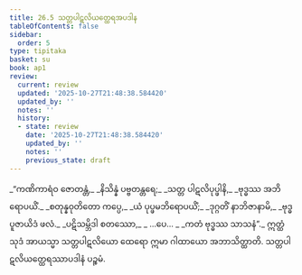 ```yaml
---
title: 26.5 သတ္တပါဋလိယတ္ထေရအပဒါန
tableOfContents: false
sidebar:
  order: 5
type: tipitaka
basket: su
book: ap1
review:
  current: review
  updated: '2025-10-27T21:48:38.584420'
  updated_by: ''
  notes: ''
  history:
  - state: review
    date: '2025-10-27T21:48:38.584420'
    updated_by: ''
    notes: ''
    previous_state: draft
---
```



<ReviewStatus review={frontmatter.review} showDetails={true} />

<HypothesisAnnotation frontmatter={frontmatter} />

<DynamicBreadcrumb />

<Division number="17" book="ap1" e="ch" v="20" p="256">

<Paragraph number="3118" type="verses" book="ap1">
_“ကဏိကာရံဝ ဇောတန္တံ,_  
_နိသိန္နံ ပဗ္ဗတန္တရေ;_  
_သတ္တ ပါဋလိပုပ္ဖါနိ,_  
_ဗုဒ္ဓဿ အဘိရောပယိံ._  

</Paragraph>

</Division>
<Division number="18" book="ap1" e="ch" v="20" p="257">

<Paragraph number="3119" type="verses" book="ap1">
_စတုန္နဝုတိတော ကပ္ပေ,_  
_ယံ ပုပ္ဖမဘိရောပယိံ;_  
_ဒုဂ္ဂတိံ နာဘိဇာနာမိ,_  
_ဗုဒ္ဓပူဇာယိဒံ ဖလံ._  

</Paragraph>

</Division>
<Division number="19" book="ap1" e="ch" v="20" p="257">

<Paragraph number="3120" type="verses" book="ap1">
_ပဋိသမ္ဘိဒါ စတဿော,_  
_ …ပေ… _  
_ကတံ ဗုဒ္ဓဿ သာသနံ”._  

</Paragraph>

<Paragraph number="3121" book="ap1">
ဣတ္ထံ သုဒံ အာယသ္မာ သတ္တပါဋလိယော ထေရော ဣမာ ဂါထာယော အဘာသိတ္ထာတိ.

</Paragraph>
</Division>

<Paragraph number="3122" type="center" book="ap1">
သတ္တပါဋလိယတ္ထေရဿာပဒါနံ ပဉ္စမံ.
</Paragraph>